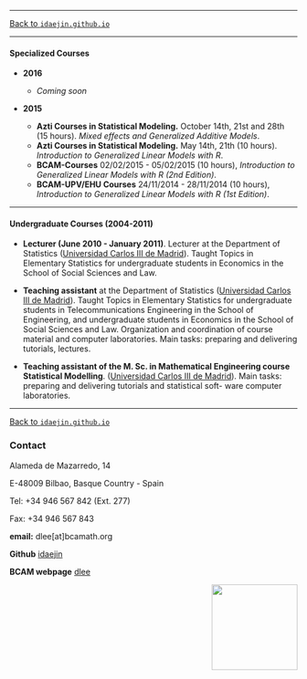 ----------------------------

[Back to `idaejin.github.io`](http://idaejin.github.io/)

----------------------------


#### Specialized Courses

* **2016**

    + *Coming soon*

* **2015** 
    
    + **Azti Courses in Statistical Modeling.** October 14th, 21st and 28th (15 hours). *Mixed effects and Generalized Additive Models*.
    + **Azti Courses in Statistical Modeling.** May 14th, 21th (10 hours). *Introduction to Generalized Linear Models with R*.
    + **BCAM-Courses** 02/02/2015 - 05/02/2015 (10 hours), *Introduction to Generalized Linear Models with R (2nd Edition)*.
    + **BCAM-UPV/EHU Courses** 24/11/2014 - 28/11/2014 (10 hours), *Introduction to Generalized Linear Models with R (1st Edition)*.
    
-----------------------------------------------------


#### Undergraduate Courses (2004-2011)

* **Lecturer (June 2010 - January 2011)**. Lecturer at the Department of Statistics ([Universidad Carlos III de Madrid](http://www.uc3m.es)). Taught Topics in Elementary Statistics for undergraduate students in Economics in the School of Social Sciences and Law.

* **Teaching assistant** at the Department of Statistics ([Universidad Carlos III de Madrid](http://www.uc3m.es)). Taught Topics in Elementary Statistics for undergraduate students in Telecommunications Engineering in the School of Engineering, and undergraduate students in Economics in the School of Social Sciences and Law. Organization and coordination of course material and computer laboratories. Main tasks: preparing and delivering tutorials, lectures.

* **Teaching assistant of the M. Sc. in Mathematical Engineering course Statistical Modelling**. ([Universidad Carlos III de Madrid](http://www.uc3m.es)). Main tasks: preparing and delivering tutorials and statistical soft- ware computer laboratories.






------------------------------------      


[Back to `idaejin.github.io`](http://idaejin.github.io/)



### Contact

Alameda de Mazarredo, 14

E-48009 Bilbao, Basque Country - Spain

Tel: +34 946 567 842 (Ext. 277)

Fax: +34 946 567 843

**email:** dlee[at]bcamath.org

**Github** [idaejin](https://github.com/idaejin/)

**BCAM webpage** [dlee](http://www.bcamath.org/en/people/dlee)

<img src="http://www.bcamath.org/public_images/logo_bcam.jpg" style="width: 150px;" align="right">